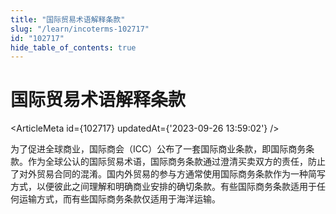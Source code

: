 ```yaml
---
title: "国际贸易术语解释条款"
slug: "/learn/incoterms-102717"
id: "102717"
hide_table_of_contents: true
---
```



# 国际贸易术语解释条款

<ArticleMeta id={102717} updatedAt={'2023-09-26 13:59:02'} />
<div className='border-solid border-b border-t-0 my-4 border-[var(--ifm-color-gray-300)]' />

为了促进全球商业，国际商会（ICC）公布了一套国际商业条款，即国际商务条款。作为全球公认的国际贸易术语，国际商务条款通过澄清买卖双方的责任，防止了对外贸易合同的混淆。国内外贸易的参与方通常使用国际商务条款作为一种简写方式，以便彼此之间理解和明确商业安排的确切条款。有些国际商务条款适用于任何运输方式，而有些国际商务条款仅适用于海洋运输。
